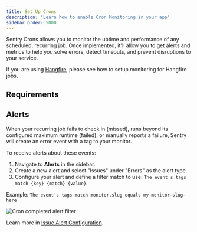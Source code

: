 ```yaml
---
title: Set Up Crons
description: "Learn how to enable Cron Monitoring in your app"
sidebar_order: 5000
---
```


Sentry Crons allows you to monitor the uptime and performance of any scheduled, recurring job. Once implemented, it'll allow you to get alerts and metrics to help you solve errors, detect timeouts, and prevent disruptions to your service.

<Note>

If you are using [Hangfire](https://www.hangfire.io/), please see <PlatformLink to="/crons/hangfire">how to setup monitoring for Hangfire jobs</PlatformLink>.

</Note>

## Requirements

<PlatformContent includePath="crons/requirements" />

<PlatformContent includePath="crons/setup" />

## Alerts

When your recurring job fails to check in (missed), runs beyond its configured maximum runtime (failed), or manually reports a failure, Sentry will create an error event with a tag to your monitor.

To receive alerts about these events:

1. Navigate to **Alerts** in the sidebar.
2. Create a new alert and select "Issues" under "Errors" as the alert type.
3. Configure your alert and define a filter match to use: `The event's tags match {key} {match} {value}`.

Example: `The event's tags match monitor.slug equals my-monitor-slug-here`

![Cron completed alert filter](/platforms/php/common/crons/crons-alerts-example.png)

Learn more in [Issue Alert Configuration](/product/alerts/create-alerts/issue-alert-config/).
